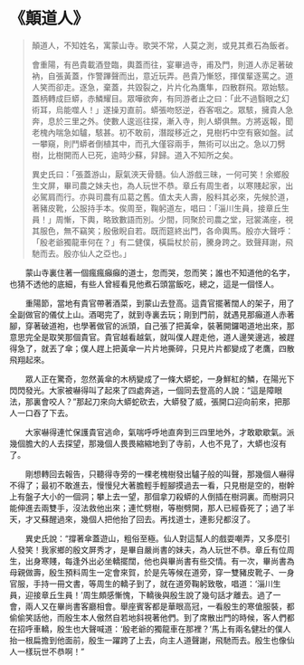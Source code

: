 # 《顛道人》

> 顛道人，不知姓名，寓蒙山寺。歌哭不常，人莫之測，或見其煮石為飯者。
>
> 會重陽，有邑貴載酒登臨，輿蓋而往，宴畢過寺，甫及門，則道人赤足著破衲，自張黃蓋，作警蹕聲而出，意近玩弄。邑貴乃慚怒，揮僕輩逐罵之。道人笑而卻走。逐急，棄蓋，共毀裂之，片片化為鷹隼，四散群飛。眾始駭。蓋柄轉成巨蟒，赤鱗耀目。眾嘩欲奔，有同游者止之曰：「此不過翳眼之幻術耳，烏能噬人！」遂操刃直前。蟒張吻怒逆，吞客咽之。眾駭，擁貴人急奔，息於三里之外。使數人逡巡往探，漸入寺，則人蟒俱無。方將返報，聞老槐內喘急如驢，駭甚。初不敢前，潛蹤移近之，見樹朽中空有竅如盤。試一攀窺，則鬥蟒者倒植其中，而孔大僅容兩手，無術可以出之。急以刀劈樹，比樹開而人已死，逾時少蘇，舁歸。道入不知所之矣。
>
> 異史氏曰：「張蓋游山，厭氣浹天骨髓。仙人游戲三昧，一何可笑！余鄉殷生文屏，畢司農之妹夫也，為人玩世不恭。章丘有周生者，以寒賤起家，出必駕肩而行。亦與司農有瓜葛之舊。值太夫人壽，殷料其必來，先候於道，著豬皮靴，公服持手本。俟周至，鞠躬道左，唱曰：「淄川生員，接章丘生員！」周慚，下輿，略致數語而別。少間，同聚於司農之堂，冠裳滿座，視其服色，無不竊笑；殷傲睨自若。既而筵終出門，各命輿馬。殷亦大聲呼：「殷老爺獨龍車何在？」有二健僕，橫扁杖於前，騰身跨之。致聲拜謝，飛馳而去。殷亦仙人之亞也。」

&emsp;&emsp;蒙山寺裏住著一個瘋瘋癲癲的道士，忽而哭，忽而笑；誰也不知道他的名字，也猜不透他的底細，有些人曾經看見他煮石頭當飯吃，總之，這是一個怪人。

&emsp;&emsp;重陽節，當地有貴官帶著酒菜，到蒙山去登高。這貴官擺著闊人的架子，用了全副做官的儀仗上山。酒喝完了，就到寺裏去玩；剛到門前，就遇見那癲道人赤著腳，穿著破道袍，也學著做官的派頭，自己張了把黃傘，裝著開鑼喝道地出來，那意思完全是取笑那個貴官。貴官越看越氣，就叫僕人趕走他，道人邊笑邊逃，被趕得急了，就丟了傘；僕人趕上把黃傘一片片地撕碎，只見片片都變成了老鷹，四散飛翔起來。

&emsp;&emsp;眾人正在驚奇，忽然黃傘的木柄變成了一條大蟒蛇，一身鮮紅的鱗，在陽光下閃閃發光。大家被嚇得叫了起來了四處奔逃，一個同去登高的人說：“這是障眼法，那裏會咬人？”那起刀來向大蟒蛇砍去，大蟒發了威，張開口迎向前來，把那人一口吞了下去。

&emsp;&emsp;大家嚇得連忙保護貴官逃命，氣喘呼呼地直奔到三四里地外，才敢歇歇氣。派幾個膽大的人去探望，那幾個人畏畏縮縮地到了寺前，人也不見了，大蟒也沒有了。

&emsp;&emsp;剛想轉回去報告，只聽得寺旁的一棵老槐樹發出驢子般的叫聲，那幾個人嚇得不得了；最初不敢進去，慢慢兒大著膽輕手輕腳摸過去一看，只見樹是空的，樹幹上有盤子大小的一個洞；攀上去一望，那個拿刀殺蟒的人倒插在樹洞裏。而樹洞只能伸進去兩雙手，沒法救他出來；連忙劈樹，等樹劈開，那人已經昏死了；過了半天，才又蘇醒過來，幾個人把他抬了回去。再找道士，連影兒都沒了。

&emsp;&emsp;異史氏說：“撐著傘蓋遊山，粗俗至極。仙人對這幫人的戲耍嘲弄，又多麼引人發笑！我家鄉的殷文屏秀才，是畢自嚴尚書的妹夫，為人玩世不恭。章丘有位周生，出身寒賤，每逢外出必坐轎擺闊，他也與畢尚書有些交情。有一次，畢尚書為母親做壽，殷生預料周生一定會來賀，於是先等候在道旁，穿一雙豬皮靴子、一身官服，手持一冊文書，等周生的轎子到了，就在道旁鞠躬致敬，唱道：‘淄川生員，迎接章丘生員！’周生頗感慚愧，下轎後與殷生說了幾句話才離去。過了一會，兩人又在畢尚書客廳相會。舉座賓客都是華眼高冠，一看殷生的寒傖服裝，都偷偷笑話他，而殷生本人傲然自若地斜視著他們。到了席散出門的時候，客人們都在招呼車轎，殷生也大聲喊道：‘殷老爺的獨龍車在那裡？’馬上有兩名健壯的僕人抬一根扁擔到他面前，殷生一躍跨了上去，向主人道聲謝，飛馳而去。殷生也像仙人一樣玩世不恭啊！”
